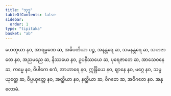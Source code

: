 ```yaml
---
title: "သုဒ္ဓ"
tableOfContents: false
sidebar:
  order: 1
type: "tipitaka"
basket: "ab"
---
```



<DynamicBreadcrumb />

<Division number="46">

<Paragraph number="1437">
ဟေတုယာ နဝ, အာရမ္မဏေ ဆ, အဓိပတိယာ ပဉ္စ, အနန္တရေ ဆ, သမနန္တရေ ဆ, သဟဇာတေ နဝ, အညမညေ ဆ, နိဿယေ နဝ, ဥပနိဿယေ ဆ, ပုရေဇာတေ ဆ, အာသေဝနေ ဆ, ကမ္မေ နဝ, ဝိပါကေ ဧကံ, အာဟာရေ နဝ, ဣန္ဒြိယေ နဝ, ဈာနေ နဝ, မဂ္ဂေ နဝ, သမ္ပယုတ္တေ ဆ, ဝိပ္ပယုတ္တေ နဝ, အတ္ထိယာ နဝ, နတ္ထိယာ ဆ, ဝိဂတေ ဆ, အဝိဂတေ နဝ.

</Paragraph>
</Division>

<Paragraph number="1438" type="center">
အနုလောမံ.
</Paragraph>